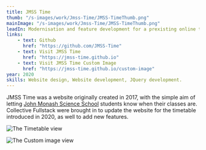 ```yaml
---
title: JMSS Time
thumb: "/s-images/work/Jmss-Time/JMSS-TimeThumb.png"
mainImage: "/s-images/work/Jmss-Time/JMSS-TimeThumb.png"
leadIn: Modernisation and feature development for a prexisting online timetable.
links:
    - text: Github
      href: "https://github.com/JMSS-Time"
    - text: Visit JMSS Time
      href: "https://jmss-time.github.io"
    - text: Visit JMSS Time Custom Image
      href: "https://jmss-time.github.io/custom-image"
year: 2020
skills: Website design, Website development, JQuery development.
---
```




JMSS Time was a website originally created in 2017, with the simple aim of letting [John Monash Science School](https://jmss.vic.edu.au) students know when their classes are. Collective Fullstack were brought in to update the website for the timetable introduced in 2020, as well to add new features. 


<Images>

![The Timetable view](/s-images/work/Jmss-Time/JMSS-TimeTimetable.png)

![The Custom image view](/s-images/work/Jmss-Time/JMSS-TimeCustomImage.png)

</Images>

